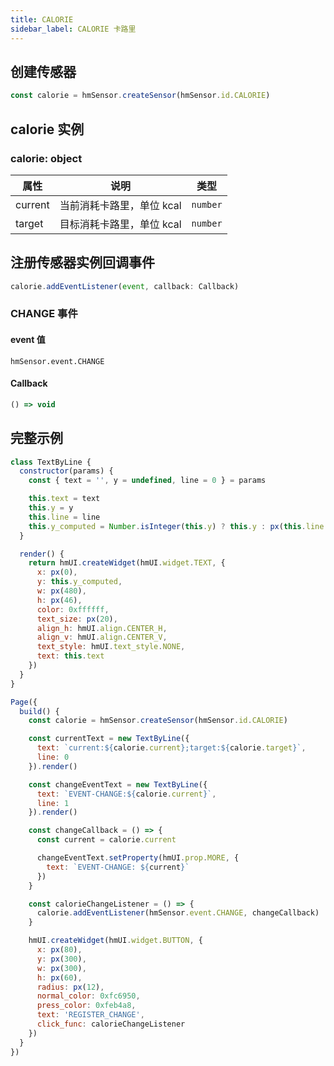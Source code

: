 ```yaml
---
title: CALORIE
sidebar_label: CALORIE 卡路里
---
```


## 创建传感器

```js
const calorie = hmSensor.createSensor(hmSensor.id.CALORIE)
```

## calorie 实例

### calorie: object

| 属性    | 说明       | 类型     |
| ------- | ---------- | -------- |
| current | 当前消耗卡路里，单位 kcal | `number` |
| target  | 目标消耗卡路里，单位 kcal | `number` |

## 注册传感器实例回调事件

```js
calorie.addEventListener(event, callback: Callback)
```

### CHANGE 事件

#### event 值

`hmSensor.event.CHANGE`

#### Callback

```ts
() => void
```

## 完整示例

```js
class TextByLine {
  constructor(params) {
    const { text = '', y = undefined, line = 0 } = params

    this.text = text
    this.y = y
    this.line = line
    this.y_computed = Number.isInteger(this.y) ? this.y : px(this.line * 60 + 120)
  }

  render() {
    return hmUI.createWidget(hmUI.widget.TEXT, {
      x: px(0),
      y: this.y_computed,
      w: px(480),
      h: px(46),
      color: 0xffffff,
      text_size: px(20),
      align_h: hmUI.align.CENTER_H,
      align_v: hmUI.align.CENTER_V,
      text_style: hmUI.text_style.NONE,
      text: this.text
    })
  }
}

Page({
  build() {
    const calorie = hmSensor.createSensor(hmSensor.id.CALORIE)

    const currentText = new TextByLine({
      text: `current:${calorie.current};target:${calorie.target}`,
      line: 0
    }).render()

    const changeEventText = new TextByLine({
      text: `EVENT-CHANGE:${calorie.current}`,
      line: 1
    }).render()

    const changeCallback = () => {
      const current = calorie.current

      changeEventText.setProperty(hmUI.prop.MORE, {
        text: `EVENT-CHANGE: ${current}`
      })
    }

    const calorieChangeListener = () => {
      calorie.addEventListener(hmSensor.event.CHANGE, changeCallback)
    }

    hmUI.createWidget(hmUI.widget.BUTTON, {
      x: px(80),
      y: px(300),
      w: px(300),
      h: px(60),
      radius: px(12),
      normal_color: 0xfc6950,
      press_color: 0xfeb4a8,
      text: 'REGISTER_CHANGE',
      click_func: calorieChangeListener
    })
  }
})
```
